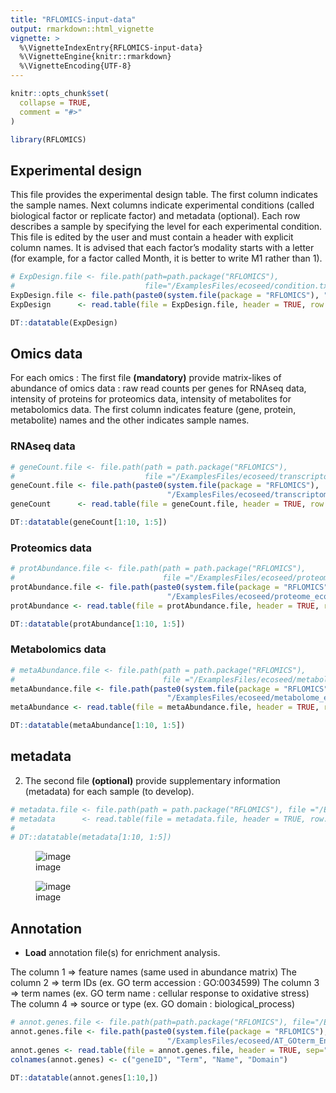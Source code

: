 ```yaml
---
title: "RFLOMICS-input-data"
output: rmarkdown::html_vignette
vignette: >
  %\VignetteIndexEntry{RFLOMICS-input-data}
  %\VignetteEngine{knitr::rmarkdown}
  %\VignetteEncoding{UTF-8}
---
```


```r
knitr::opts_chunk$set(
  collapse = TRUE,
  comment = "#>"
)

```

```r
library(RFLOMICS)
```


## Experimental design
<!-- ce fichier contient le plan experimental (conditions) plus des metadata par echantillons -->

This file provides the experimental design table. The first column indicates the sample names. Next columns indicate experimental conditions (called biological factor or replicate factor) and metadata (optional). Each row describes a sample by specifying the level for each experimental condition.
This file is edited by the user and must contain a header with explicit column names.
It is advised that each factor's modality starts with a letter (for example, for a factor called Month, it is better to write M1 rather than 1).

```r
# ExpDesign.file <- file.path(path=path.package("RFLOMICS"), 
#                             file="/ExamplesFiles/ecoseed/condition.txt")
ExpDesign.file <- file.path(paste0(system.file(package = "RFLOMICS"), "/ExamplesFiles/ecoseed/condition.txt"))
ExpDesign      <- read.table(file = ExpDesign.file, header = TRUE, row.names = 1, sep = "\t")

DT::datatable(ExpDesign)
```

## Omics data

For each omics : 
The first file **(mandatory)** provide matrix-likes of abundance of omics data : raw read counts per genes for RNAseq data, intensity of proteins for proteomics data, intensity of metabolites for metabolomics data. The first column indicates feature (gene, protein, metabolite) names and the other indicates sample names. 

### **RNAseq data**

<!-- les comptage de reads sont obtenu après une analyse bioinfo (mapping sur le genome de ref et comptage des reads qui couvrent chaque gene) -->

```r

# geneCount.file <- file.path(path = path.package("RFLOMICS"), 
#                             file ="/ExamplesFiles/ecoseed/transcriptome_ecoseed.txt")
geneCount.file <- file.path(paste0(system.file(package = "RFLOMICS"),
                                   "/ExamplesFiles/ecoseed/transcriptome_ecoseed.txt"))
geneCount      <- read.table(file = geneCount.file, header = TRUE, row.names = 1, sep = "\t")

DT::datatable(geneCount[1:10, 1:5])
```


### **Proteomics data**

```r
# protAbundance.file <- file.path(path = path.package("RFLOMICS"), 
#                                 file ="/ExamplesFiles/ecoseed/proteome_ecoseed.txt")
protAbundance.file <- file.path(paste0(system.file(package = "RFLOMICS"),
                                   "/ExamplesFiles/ecoseed/proteome_ecoseed.txt"))
protAbundance <- read.table(file = protAbundance.file, header = TRUE, row.names = 1, sep = "\t")

DT::datatable(protAbundance[1:10, 1:5])
```


### **Metabolomics data**

```r
# metaAbundance.file <- file.path(path = path.package("RFLOMICS"), 
#                                 file ="/ExamplesFiles/ecoseed/metabolome_ecoseed.txt")
metaAbundance.file <- file.path(paste0(system.file(package = "RFLOMICS"),
                                   "/ExamplesFiles/ecoseed/metabolome_ecoseed.txt"))
metaAbundance <- read.table(file = metaAbundance.file, header = TRUE, row.names = 1, sep = "\t")

DT::datatable(metaAbundance[1:10, 1:5])
```

## metadata

2) The second file **(optional)** provide supplementary information (metadata) for each sample (to develop).

```r

# metadata.file <- file.path(path = path.package("RFLOMICS"), file ="/ExamplesFiles/ecoseed/???")
# metadata      <- read.table(file = metadata.file, header = TRUE, row.names = 1, sep = "\t")
# 
# DT::datatable(metadata[1:10, 1:5])

```

![image](Images/Input1.png)

![image](Images/Input2.png)

## Annotation

* **Load** annotation file(s) for enrichment analysis.

The column 1 => feature names (same used in abundance matrix)
The column 2 => term IDs (ex. GO term accession : GO:0034599)
The column 3 => term names (ex. GO term name : cellular response to oxidative stress)
The column 4 => source or type (ex. GO domain : biological_process)

```r

# annot.genes.file <- file.path(path=path.package("RFLOMICS"), file="/ExamplesFiles/ecoseed/AT_GOterm_EnsemblPlants.txt")
annot.genes.file <- file.path(paste0(system.file(package = "RFLOMICS"),
                                   "/ExamplesFiles/ecoseed/AT_GOterm_EnsemblPlants.txt"))
annot.genes <- read.table(file = annot.genes.file, header = TRUE, sep="\t", )
colnames(annot.genes) <- c("geneID", "Term", "Name", "Domain")

DT::datatable(annot.genes[1:10,])
```


